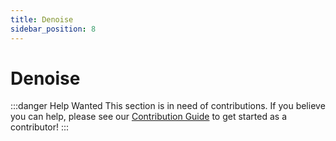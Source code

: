 ```yaml
---
title: Denoise
sidebar_position: 8
---
```


# Denoise

:::danger Help Wanted
This section is in need of contributions. If you believe you can help, please see our [Contribution Guide](../contribution-guide.mdx) to get started as a contributor!
:::
